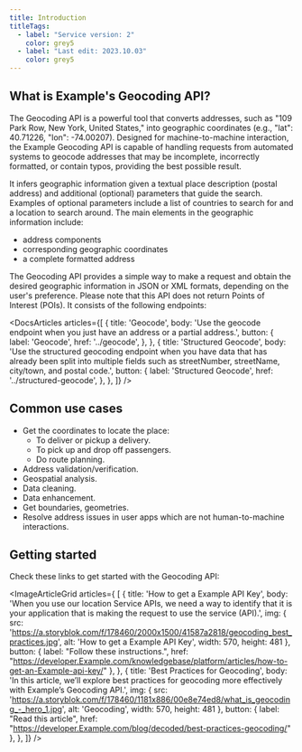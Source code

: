 ```yaml
---
title: Introduction
titleTags:
  - label: "Service version: 2"
    color: grey5
  - label: "Last edit: 2023.10.03"
    color: grey5
---
```


## What is Example's Geocoding API?

The Geocoding API is a powerful tool that converts addresses, such as "109 Park Row, New York, United States," into geographic coordinates (e.g., "lat": 40.71226, "lon": -74.00207). Designed for machine-to-machine interaction, the Example Geocoding API is capable of handling requests from automated systems to geocode addresses that may be incomplete, incorrectly formatted, or contain typos, providing the best possible result.  

It infers geographic information given a textual place description (postal address) and additional (optional) parameters that guide the search. Examples of optional parameters include a list of countries to search for and a location to search around. The main elements in the geographic information include:
- address components
- corresponding geographic coordinates 
- a complete formatted address  

The Geocoding API provides a simple way to make a request and obtain the desired geographic information in JSON or XML formats, depending on the user's preference. Please note that this API does not return Points of Interest (POIs). It consists of the following endpoints:  

<DocsArticles
  articles={[
    {
      title: 'Geocode',
      body: 'Use the geocode endpoint when you just have an address or a partial address.',
      button: {
        label: 'Geocode',
        href: '../geocode',
      },
    },
    {
      title: 'Structured Geocode',
      body: 'Use the structured geocoding endpoint when you have data that has already been split into multiple fields such as streetNumber, streetName, city/town, and postal code.',
      button: {
        label: 'Structured Geocode',
        href: '../structured-geocode',
      },
    },
  ]}
/>

## Common use cases

- Get the coordinates to locate the place:
  - To deliver or pickup a delivery.
  - To pick up and drop off passengers.
  - Do route planning.
- Address validation/verification.
- Geospatial analysis.
- Data cleaning.
- Data enhancement.
- Get boundaries, geometries.
- Resolve address issues in user apps which are not human-to-machine interactions.

## Getting started  

Check these links to get started with the Geocoding API:

<ImageArticleGrid  articles={
[
  {
    title: 'How to get a Example API Key',
    body: 'When you use our location Service APIs, we need a way to identify that it is your application that is making the request to use the service (API).',
    img: {
      src: 'https://a.storyblok.com/f/178460/2000x1500/41587a2818/geocoding_best_practices.jpg',
      alt: 'How to get a Example API Key',
      width: 570,
      height: 481
    },
    button: {
        label: "Follow these instructions.",
        href: "https://developer.Example.com/knowledgebase/platform/articles/how-to-get-an-Example-api-key/"
    },
  },
  {
    title: 'Best Practices for Geocoding',
    body: 'In this article, we’ll explore best practices for geocoding more effectively with Example’s Geocoding API.',
    img: {
      src: 'https://a.storyblok.com/f/178460/1181x886/00e8e74ed8/what_is_geocoding_-_hero_1.jpg',
      alt: 'Geocoding',
      width: 570,
      height: 481
    },
    button: {
      label: "Read this article",
      href: "https://developer.Example.com/blog/decoded/best-practices-geocoding/"
    },
  },
  ]} />   

